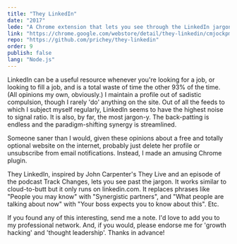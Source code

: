 ```yaml
---
title: "They LinkedIn"
date: "2017"
lede: "A Chrome extension that lets you see through the LinkedIn jargon."
link: "https://chrome.google.com/webstore/detail/they-linkedin/cmjockpmecfhkaeadcgneakffkioombe"
repo: "https://github.com/prichey/they-linkedin"
order: 9
publish: false
lang: "Node.js"
---
```




LinkedIn can be a useful resource whenever you're looking for a job, or looking to fill a job, and is a total waste of time the other 93% of the time. (All opinions my own, obviously.) I maintain <XA href="https://www.linkedin.com/in/preston-richey-40b35950/">a profile</XA> out of sadistic compulsion, though I rarely 'do' anything on the site. Out of all the feeds to which I subject myself regularly, LinkedIn seems to have the highest noise to signal ratio. It is also, by far, the most jargon-y. The back-patting is endless and the paradigm-shifting synergy is streamlined.

Someone saner than I would, given these opinions about a free and totally optional website on the internet, probably just delete her profile or unsubscribe from email notifications. Instead, I made an amusing Chrome plugin.

<a /><XA href="https://chrome.google.com/webstore/detail/they-linkedin/cmjockpmecfhkaeadcgneakffkioombe">They LinkedIn</XA>, inspired by John Carpenter's <XA href="https://www.youtube.com/watch?v=JI8AMRbqY6w&t=68s">They Live</XA> and an episode of the podcast <XA href="https://trackchanges.postlight.com/paul-and-rich-try-to-talk-about-something-else-but-end-up-complaining-about-linkedin-again-c20526cfdb74">Track Changes</XA>, lets you see past the jargon. It works similar to <XA href="https://github.com/panicsteve/cloud-to-butt">cloud-to-butt</XA> but it only runs on linkedin.com. It replaces phrases like "People you may know" with "Synergistic partners", and "What people are talking about now" with "Your boss expects you to know about this". Etc.

<div class="blog-inset">
  <ZoomImage src={screenshot} zoomSrc={screenshotZoom} alt='Plugin Screenshot' />
</div>

If you found any of this interesting, send me a note. I'd love to add you to my professional network. And, if you would, please endorse me for 'growth hacking' and 'thought leadership'. Thanks in advance!
